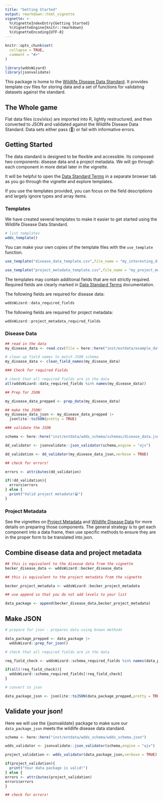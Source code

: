 ```yaml
---
title: "Getting Started"
output: rmarkdown::html_vignette
vignette: >
  %\VignetteIndexEntry{Getting Started}
  %\VignetteEngine{knitr::rmarkdown}
  %\VignetteEncoding{UTF-8}
---
```


```r
knitr::opts_chunk$set(
  collapse = TRUE,
  comment = "#>"
)
```

```r
library(wddsWizard)
library(jsonvalidate)
```

This package is home to the [Wildlife Disease Data Standard](https://doi.org/10.32942/X2TW4J).
It provides template csv files for storing data and a set of functions for validating datasets against the standard. 

## The Whole game

Flat data files (csv/xlsx) are imported into R, lightly restructured, and then converted to JSON and validated against the Wildlife Disease Data Standard. 
Data sets either pass (🎉) or fail with informative errors. 

## Getting Started

The data standard is designed to be flexible and accessible. 
Its composed two components: disease data and a project metadata.
We will go through each component in more detail later in the vignette. 

It will be helpful to open the [Data Standard Terms](schema_overview.html#terms) in a separate browser tab as you go through the vignette and explore templates. 

If you use the templates provided, you can focus on the field descriptions and largely ignore types and array items.

### Templates

We have created several templates to make it easier to get started using the Wildlife Disease Data Standard.

```r
# list templates
wdds_template()
```

You can make your own copies of the template files with the `use_template` function.

```r

use_template("disease_data_template.csv",file_name = "my_interesting_disease_data.csv",open = TRUE)

use_template("project_metadata_template.csv",file_name = "my_project_metadata.csv",open = TRUE)
```

The templates may contain additional fields that are not strictly required. Required fields are clearly marked in [Data Standard Terms](schema_overview.html#terms) documentation.

The following fields are required for disease data:
```r
wddsWizard::data_required_fields
```

The following fields are required for project metadata:
```r
wddsWizard::project_metadata_required_fields
```

### Disease Data

```r

## read in the data
my_disease_data <- read.csv(file = here::here("inst/extdata/example_data/my_interesting_disease_data.csv"))

# clean up field names to match JSON schema
my_disease_data <- clean_field_names(my_disease_data)

### Check for required Fields

# check that all required fields are in the data
all(wddsWizard::data_required_fields %in% names(my_disease_data))

## Prep for JSON

my_disease_data_prepped <- prep_data(my_disease_data)

## make the JSON!
my_disease_data_json <- my_disease_data_prepped |>
  jsonlite::toJSON(pretty = TRUE)

### validate the JSON 

schema <- here::here("inst/extdata/wdds_schema/schemas/disease_data.json")

dd_validator <- jsonvalidate::json_validator(schema,engine = "ajv")

dd_validation <- dd_validator(my_disease_data_json,verbose = TRUE)

## check for errors!

errors <- attributes(dd_validation)

if(!dd_validation){
  errors$errors  
} else {
  print("Valid project metadata!😁")
}
```



### Project Metadata


See the vignettes on [Project Metadata](project_metadata.html) and [Wildlife Disease Data](disease_data.html) for more
details on preparing those components. The general strategy is to get each component into a data frame, then use specific methods to ensure they are in the proper
form to be translated into json. 


## Combine disease data and project metadata

```r

## this is equivalent to the disease data from the vignette
becker_disease_data <- wddsWizard::becker_disease_data

## this is equivalent to the project metadata from the vignette

becker_project_metadata <- wddsWizard::becker_project_metadata

## use append so that you do not add levels to your list

data_package <- append(becker_disease_data,becker_project_metadata)

```

## Make JSON

```r

# prepare for json - prepares data using known methods

data_package_prepped <- data_package |>
  wddsWizard::prep_for_json()

# check that all required fields are in the data

req_field_check <- wddsWizard::schema_required_fields %in% names(data_package_prepped)

if(all(!req_field_check)){
  wddsWizard::schema_required_fields[!req_field_check]  
}

# convert to json

data_package_json <- jsonlite::toJSON(data_package_prepped,pretty = TRUE)


```

## Validate your json!

Here we will use the {jsonvalidate} package to make sure our `data_package_json` 
meets the wildlife disease data standard.

```r

schema <- here::here("inst/extdata/wdds_schema/wdds_schema.json")

wdds_validator <- jsonvalidate::json_validator(schema,engine = "ajv")

project_validation <- wdds_validator(data_package_json,verbose = TRUE)

if(project_validation){
  print("Your data package is valid!")
} else {
errors <- attributes(project_validation)
errors$errors
}

## check for errors!


```

